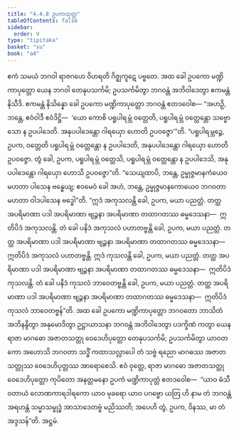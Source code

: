 ```yaml
---
title: "4.4.8 ဥပကသုတ္တ"
tableOfContents: false
sidebar:
  order: 9
type: "tipitaka"
basket: "su"
book: "a4"
---
```



<DynamicBreadcrumb />

<Division number="188" book="a4">

<Paragraph number="1156" book="a4">
ဧကံ သမယံ ဘဂဝါ ရာဇဂဟေ ဝိဟရတိ ဂိဇ္ဈကူဋေ ပဗ္ဗတေ. အထ ခေါ ဥပကော မဏ္ဍိကာပုတ္တော ယေန ဘဂဝါ တေနုပသင်္ကမိ; ဥပသင်္ကမိတွာ ဘဂဝန္တံ အဘိဝါဒေတွာ ဧကမန္တံ နိသီဒိ. ဧကမန္တံ နိသိန္နော ခေါ ဥပကော မဏ္ဍိကာပုတ္တော ဘဂဝန္တံ ဧတဒဝေါစ—
</Paragraph>

<Paragraph number="1157" book="a4">
“အဟဉှိ, ဘန္တေ, ဧဝံဝါဒီ ဧဝံဒိဋ္ဌိ—  ‘ယော ကောစိ ပရူပါရမ္ဘံ ဝတ္တေတိ, ပရူပါရမ္ဘံ ဝတ္တေန္တော သဗ္ဗော သော န ဥပပါဒေတိ. အနုပပါဒေန္တော ဂါရယှော ဟောတိ ဥပဝဇ္ဇော’”တိ. “ပရူပါရမ္ဘဉ္စေ, ဥပက, ဝတ္တေတိ ပရူပါရမ္ဘံ ဝတ္တေန္တော န ဥပပါဒေတိ, အနုပပါဒေန္တော ဂါရယှော ဟောတိ ဥပဝဇ္ဇော. တွံ ခေါ, ဥပက, ပရူပါရမ္ဘံ ဝတ္တေသိ, ပရူပါရမ္ဘံ ဝတ္တေန္တော န ဥပပါဒေသိ, အနုပပါဒေန္တော ဂါရယှော ဟောသိ ဥပဝဇ္ဇော”တိ. “သေယျထာပိ, ဘန္တေ, ဥမ္မုဇ္ဇမာနကံယေဝ မဟတာ ပါသေန ဗန္ဓေယျ; ဧဝမေဝံ ခေါ အဟံ, ဘန္တေ, ဥမ္မုဇ္ဇမာနကောယေဝ ဘဂဝတာ မဟတာ ဝါဒပါသေန ဗဒ္ဓေါ”တိ.
</Paragraph>

<Paragraph number="1158" book="a4">
“ဣဒံ အကုသလန္တိ ခေါ, ဥပက, မယာ ပညတ္တံ. တတ္ထ အပရိမာဏာ ပဒါ အပရိမာဏာ ဗျဉ္ဇနာ အပရိမာဏာ တထာဂတဿ ဓမ္မဒေသနာ—  ဣတိပိဒံ အကုသလန္တိ. တံ ခေါ ပနိဒံ အကုသလံ ပဟာတဗ္ဗန္တိ ခေါ, ဥပက, မယာ ပညတ္တံ. တတ္ထ အပရိမာဏာ ပဒါ အပရိမာဏာ ဗျဉ္ဇနာ အပရိမာဏာ တထာဂတဿ ဓမ္မဒေသနာ—  ဣတိပိဒံ အကုသလံ ပဟာတဗ္ဗန္တိ.
</Paragraph>

<Paragraph number="1159" book="a4">
ဣဒံ ကုသလန္တိ ခေါ, ဥပက, မယာ ပညတ္တံ. တတ္ထ အပရိမာဏာ ပဒါ အပရိမာဏာ ဗျဉ္ဇနာ အပရိမာဏာ တထာဂတဿ ဓမ္မဒေသနာ—  ဣတိပိဒံ ကုသလန္တိ. တံ ခေါ ပနိဒံ ကုသလံ ဘာဝေတဗ္ဗန္တိ ခေါ, ဥပက, မယာ ပညတ္တံ. တတ္ထ အပရိမာဏာ ပဒါ အပရိမာဏာ ဗျဉ္ဇနာ အပရိမာဏာ တထာဂတဿ ဓမ္မဒေသနာ—  ဣတိပိဒံ ကုသလံ ဘာဝေတဗ္ဗန်”တိ.
</Paragraph>

<Paragraph number="1160" book="a4">
အထ ခေါ ဥပကော မဏ္ဍိကာပုတ္တော ဘဂဝတော ဘာသိတံ အဘိနန္ဒိတွာ အနုမောဒိတွာ ဥဋ္ဌာယာသနာ ဘဂဝန္တံ အဘိဝါဒေတွာ ပဒက္ခိဏံ ကတွာ ယေန ရာဇာ မာဂဓော အဇာတသတ္တု ဝေဒေဟိပုတ္တော တေနုပသင်္ကမိ; ဥပသင်္ကမိတွာ ယာဝတကော အဟောသိ ဘဂဝတာ သဒ္ဓိံ ကထာသလ္လာပေါ တံ သဗ္ဗံ ရညော မာဂဓဿ အဇာတသတ္တုဿ ဝေဒေဟိပုတ္တဿ အာရောစေသိ.
</Paragraph>

<Paragraph number="1161" book="a4">
ဧဝံ ဝုတ္တေ, ရာဇာ မာဂဓော အဇာတသတ္တု ဝေဒေဟိပုတ္တော ကုပိတော အနတ္တမနော ဥပကံ မဏ္ဍိကာပုတ္တံ ဧတဒဝေါစ—  “ယာဝ ဓံသီ ဝတာယံ လောဏကာရဒါရကော ယာဝ မုခရော ယာဝ ပဂဗ္ဗော ယတြ ဟိ နာမ တံ ဘဂဝန္တံ အရဟန္တံ သမ္မာသမ္ဗုဒ္ဓံ အာသာဒေတဗ္ဗံ မညိဿတိ; အပေဟိ တွံ, ဥပက, ဝိနဿ, မာ တံ အဒ္ဒသန်”တိ.

</Paragraph>
</Division>

<Paragraph number="1162" type="center" book="a4">
အဋ္ဌမံ.
</Paragraph>